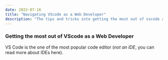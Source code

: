 ---
date: 2022-07-16
title: "Navigating VScode as a Web Developer"
description: "The tips and tricks into getting the most out of vscode as a web developer or frontend engineer"
---

### Getting the most out of VScode as a Web Developer

VS Code is the one of the most popular code editor (*not an IDE*, you can read more about IDEs here). 



